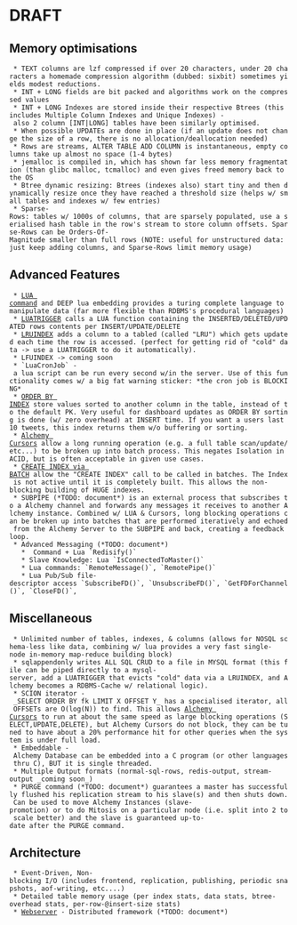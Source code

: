 = DRAFT =

== Memory optimisations ==

  * TEXT columns are lzf compressed if over 20 characters, under 20 characters a homemade compression algorithm (dubbed: sixbit) sometimes yields modest reductions.
  * INT + LONG fields are bit packed and algorithms work on the compressed values
  * INT + LONG Indexes are stored inside their respective Btrees (this includes Multiple Column Indexes and Unique Indexes) - also 2 column [INT|LONG] tables have been similarly optimised.
  * When possible UPDATEs are done in place (if an update does not change the size of a row, there is no allocation/deallocation needed)
  * Rows are streams, ALTER TABLE ADD COLUMN is instantaneous, empty columns take up almost no space (1-4 bytes)
  * jemalloc is compiled in, which has shown far less memory fragmentation (than glibc malloc, tcmalloc) and even gives freed memory back to the OS
  * Btree dynamic resizing: Btrees (indexes also) start tiny and then dynamically resize once they have reached a threshold size (helps w/ small tables and indexes w/ few entries)
  * Sparse-Rows: tables w/ 1000s of columns, that are sparsely populated, use a serialised hash table in the row's stream to store column offsets. Sparse-Rows can be Orders-Of-Magnitude smaller than full rows (NOTE: useful for unstructured data: just keep adding columns, and Sparse-Rows limit memory usage)

== Advanced Features ==
  * [http://code.google.com/p/alchemydatabase/wiki/CommandReference#LUA_Command LUA command] and DEEP lua embedding provides a turing complete language to manipulate data (far more flexible than RDBMS's procedural languages)
  * [http://code.google.com/p/alchemydatabase/wiki/CommandReference#LUATRIGGER LUATRIGGER] calls a LUA function containing the INSERTED/DELETED/UPDATED rows contents per INSERT/UPDATE/DELETE
  * [http://code.google.com/p/alchemydatabase/wiki/CommandReference#LRUINDEX LRUINDEX] adds a column to a tabled (called "LRU") which gets updated each time the row is accessed. (perfect for getting rid of "cold" data -> use a LUATRIGGER to do it automatically).
  * LFUINDEX -> coming soon
  * `LuaCronJob` - a lua script can be run every second w/in the server. Use of this functionality comes w/ a big fat warning sticker: *the cron job is BLOCKING*
  * [http://code.google.com/p/alchemydatabase/wiki/CommandReference#ORDER_BY_INDEX ORDER BY INDEX] store values sorted to another column in the table, instead of to the default PK. Very useful for dashboard updates as ORDER BY sorting is done (w/ zero overhead) at INSERT time. If you want a users last 10 tweets, this index returns them w/o buffering or sorting.
  * [http://code.google.com/p/alchemydatabase/wiki/CommandReference#Alchemy_Cursors Alchemy Cursors] allow a long running operation (e.g. a full table scan/update/etc...) to be broken up into batch process. This negates Isolation in ACID, but is often acceptable in given use cases.
  * [http://code.google.com/p/alchemydatabase/wiki/CommandReference#CREATE_INDEX_via_BATCH CREATE INDEX via BATCH] allow the "CREATE INDEX" call to be called in batches. The Index is not active until it is completely built. This allows the non-blocking building of HUGE indexes.
  * SUBPIPE (*TODO: document*) is an external process that subscribes to a Alchemy channel and forwards any messages it receives to another Alchemy instance. Combined w/ LUA & Cursors, long blocking operations can be broken up into batches that are performed iteratively and echoed from the Alchemy Server to the SUBPIPE and back, creating a feedback loop.
  * Advanced Messaging (*TODO: document*)
    * {{{MESSAGE}}} Command + Lua `Redisify()` 
    * Slave Knowledge: Lua `IsConnectedToMaster()`
    * Lua commands: `RemoteMessage()`, `RemotePipe()`
    * Lua Pub/Sub file-descriptor access `SubscribeFD()`, `UnsubscribeFD()`, `GetFDForChannel()`, `CloseFD()`, 

== Miscellaneous ==
  * Unlimited number of tables, indexes, & columns (allows for NOSQL schema-less like data, combining w/ lua provides a very fast single-node in-memory map-reduce building block)
  * sqlappendonly writes ALL SQL CRUD to a file in MYSQL format (this file can be piped directly to a mysql-server, add a LUATRIGGER that evicts "cold" data via a LRUINDEX, and Alchemy becomes a RDBMS-Cache w/ relational logic).
  * SCION iterator - _SELECT ORDER BY fk LIMIT X OFFSET Y_ has a specialised iterator, all OFFSETs are O(log(N)) to find. This allows [http://code.google.com/p/alchemydatabase/wiki/CommandReference#Alchemy_Cursors Alchemy Cursors] to run at about the same speed as large blocking operations (SELECT,UPDATE,DELETE), but Alchemy Cursors do not block, they can be tuned to have about a 20% performance hit for other queries when the system is under full load.
  * Embeddable - Alchemy Database can be embedded into a C program (or other languages thru C), BUT it is single threaded.
  * Multiple Output formats (normal-sql-rows, redis-output, stream-output _coming soon_)
  * PURGE command (*TODO: document*) guarantees a master has successfully flushed his replication stream to his slave(s) and then shuts down. Can be used to move Alchemy Instances (slave-promotion) or to do Mitosis on a particular node (i.e. split into 2 to scale better) and the slave is guaranteed up-to-date after the PURGE command.

== Architecture ==
  * Event-Driven, Non-blocking I/O (includes frontend, replication, publishing, periodic snapshots, aof-writing, etc....)
  * Detailed table memory usage (per index stats, data stats, btree-overhead stats, per-row-@insert-size stats)
  * [http://code.google.com/p/alchemydatabase/wiki/AppStack Webserver] - Distributed framework (*TODO: document*)